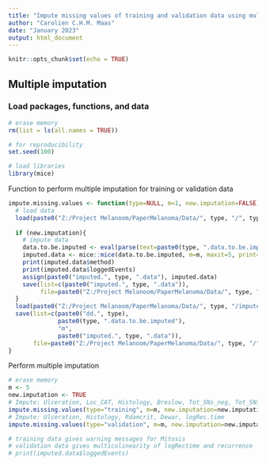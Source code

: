 ```yaml
---
title: "Impute missing values of training and validation data using multiple imputation"
author: "Carolien C.H.M. Maas"
date: "January 2023"
output: html_document
---
```


```r
knitr::opts_chunk$set(echo = TRUE)
```

## Multiple imputation

### Load packages, functions, and data 
```r
# erase memory
rm(list = ls(all.names = TRUE))

# for reproducibility
set.seed(100)

# load libraries
library(mice)
```

Function to perform multiple imputation for training or validation data
```r
impute.missing.values <- function(type=NULL, m=1, new.imputation=FALSE){
  # load data
  load(paste0("Z:/Project Melanoom/PaperMelanoma/Data/", type, "/", type, ".data.Rdata"))
  
  if (new.imputation){
    # impute data
    data.to.be.imputed <- eval(parse(text=paste0(type, ".data.to.be.imputed")))
    imputed.data <- mice::mice(data.to.be.imputed, m=m, maxit=5, print=FALSE, seed=500)
    print(imputed.data$method)
    print(imputed.data$loggedEvents)
    assign(paste0("imputed.", type, ".data"), imputed.data)
    save(list=c(paste0("imputed.", type, ".data")),
         file=paste0("Z:/Project Melanoom/PaperMelanoma/Data/", type, "/imputed.", type, ".data.Rdata"), compress=TRUE)
  }
  load(paste0("Z:/Project Melanoom/PaperMelanoma/Data/", type, "/imputed.", type, ".data.Rdata"))
  save(list=c(paste0("dd.", type), 
              paste0(type, ".data.to.be.imputed"), 
              "m", 
              paste0("imputed.", type, ".data")),
       file=paste0("Z:/Project Melanoom/PaperMelanoma/Data/", type, "/", type, ".data.Rdata"), compress=TRUE)
}
```

Perform multiple imputation
```r
# erase memory
m <- 5
new.imputation <- TRUE
# Impute: Ulceration, Loc_CAT, Histology, Breslow, Tot_SNs_neg, Tot_SNs_pos, Rdamcrit, Dewar, Mitosis, logRec.time
impute.missing.values(type="training", m=m, new.imputation=new.imputation)
# Impute: Ulceration, Histology, Rdamcrit, Dewar, logRec.time
impute.missing.values(type="validation", m=m, new.imputation=new.imputation)

# training data gives warning messages for Mitosis
# validation data gives multicolinearity of logRectime and recurrence
# print(imputed.data$loggedEvents)
```
